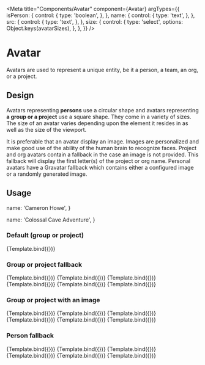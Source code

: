 <!-- Avatar.stories.mdx -->


<Meta
  title="Components/Avatar"
  component={Avatar}
  argTypes={{
    isPerson: {
      control: {
        type: 'boolean',
      },
    },
    name: {
      control: {
        type: 'text',
      },
    },
    src: {
      control: {
        type: 'text',
      },
    },
    size: {
      control: {
        type: 'select',
        options: Object.keys(avatarSizes),
      },
    },
  }}
/>

# Avatar

Avatars are used to represent a unique entity, be it a person, a team, an org, or a project.

## Design

Avatars representing **persons** use a circular shape and avatars representing **a group or a project** use a square shape. They come in a variety of sizes. The size of an avatar varies depending upon the element it resides in as well as the size of the viewport.

It is preferable that an avatar display an image. Images are personalized and make good use of the ability of the human brain to recognize faces. Project and org avatars contain a fallback in the case an image is not provided. This fallback will display the first letter(s) of the project or org name. Personal avatars have a Gravatar fallback which contains either a configured image or a randomly generated image.

## Usage

<ArgsTable of={Avatar} />


  name: 'Cameron Howe',
}

  name: 'Colossal Cave Adventure',
}

### Default (group or project)

<Canvas>
  <Story name="Default" args={{ ...OrgArgs, size: 'base' }}>
    {Template.bind({})}
  </Story>
</Canvas>

### Group or project fallback

<Canvas>
  <Story name="xs" args={{ ...OrgArgs, size: 'xs' }}>
    {Template.bind({})}
  </Story>
  <Story name="sm" args={{ ...OrgArgs, size: 'sm' }}>
    {Template.bind({})}
  </Story>
  <Story name="base" args={{ ...OrgArgs, size: 'base' }}>
    {Template.bind({})}
  </Story>
  <Story name="lg" args={{ ...OrgArgs, size: 'lg' }}>
    {Template.bind({})}
  </Story>
  <Story name="xl" args={{ ...OrgArgs, size: 'xl' }}>
    {Template.bind({})}
  </Story>
  <Story name="2xl" args={{ ...OrgArgs, size: '2xl' }}>
    {Template.bind({})}
  </Story>
</Canvas>

### Group or project with an image

<Canvas>
  <Story
    name="Group - xs"
    args={{
      ...OrgArgs,
      src: 'https://placekitten.com/500/500',
      size: 'xs',
    }}
  >
    {Template.bind({})}
  </Story>
  <Story
    name="Group - sm"
    args={{
      ...OrgArgs,
      src: 'https://placekitten.com/500/500',
      size: 'sm',
    }}
  >
    {Template.bind({})}
  </Story>
  <Story
    name="Group - base"
    args={{
      ...OrgArgs,
      src: 'https://placekitten.com/500/500',
      size: 'base',
    }}
  >
    {Template.bind({})}
  </Story>
  <Story
    name="Group - lg"
    args={{
      ...OrgArgs,
      src: 'https://placekitten.com/500/500',
      size: 'lg',
    }}
  >
    {Template.bind({})}
  </Story>
  <Story
    name="Group - xl"
    args={{
      ...OrgArgs,
      src: 'https://placekitten.com/500/500',
      size: 'xl',
    }}
  >
    {Template.bind({})}
  </Story>
  <Story
    name="Group - 2xl"
    args={{
      ...OrgArgs,
      src: 'https://placekitten.com/500/500',
      size: '2xl',
    }}
  >
    {Template.bind({})}
  </Story>
</Canvas>

### Person fallback

<Canvas>
  <Story
    name="Person - xs"
    args={{
      ...PersonArgs,
      isPerson: true,
      size: 'xs',
    }}
  >
    {Template.bind({})}
  </Story>
  <Story
    name="Person - sm"
    args={{
      ...PersonArgs,
      isPerson: true,
      size: 'sm',
    }}
  >
    {Template.bind({})}
  </Story>
  <Story
    name="Person - base"
    args={{
      ...PersonArgs,
      isPerson: true,
      size: 'base',
    }}
  >
    {Template.bind({})}
  </Story>
  <Story
    name="Person - lg"
    args={{
      ...PersonArgs,
      isPerson: true,
      size: 'lg',
    }}
  >
    {Template.bind({})}
  </Story>
  <Story
    name="Person - xl"
    args={{
      ...PersonArgs,
      isPerson: true,
      size: 'xl',
    }}
  >
    {Template.bind({})}
  </Story>
  <Story
    name="Person - 2xl"
    args={{
      ...PersonArgs,
      isPerson: true,
      size: '2xl',
    }}
  >
    {Template.bind({})}
  </Story>
</Canvas>
